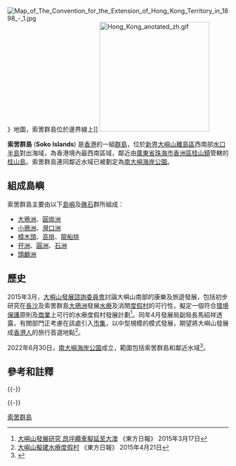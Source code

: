 [[File:Map_of_The_Convention_for_the_Extension_of_Hong_Kong_Territory_in_1898_-_1.jpg|thumb]]》地圖，索罟群島位於邊界線上]]
[[File:Hong_Kong_anotated_zh.gif|250px]]

'''索罟群島''' ('''Soko Islands''') 是[[香港|香港]]的一組[[群島|群島]]，位於[[新界|新界]][[大嶼山|大嶼山]][[離島區|離島區]]西南部[[水口半島|水口半島]]對出海域，為香港境內最西南區域，鄰近由[[廣東省|廣東省]][[珠海市|珠海市]][[香洲區|香洲區]][[桂山鎮_(珠海市)|桂山鎮]]管轄的[[桂山島|桂山島]]。索罟群島連同鄰近水域已被劃定為[[南大嶼海岸公園|南大嶼海岸公園]]。

==組成島嶼==
索罟群島主要由以下[[島嶼|島嶼]]及[[礁石|礁石]]群所組成：

* [[大鴉洲|大鴉洲]]、[[圓崗洲_(離島區)|圓崗洲]]
* [[小鴉洲|小鴉洲]]、[[灣口洲|灣口洲]] 
* [[樟木頭_(離島區)|樟木頭]]、[[高排_(離島區)|高排]]、[[龍船排|龍船排]] 
* [[孖洲|孖洲]]、[[圓洲|圓洲]]、[[石洲|石洲]] 
* [[頭顱洲|頭顱洲]] 

== 歷史 ==
2015年3月，[[大嶼山發展諮詢委員會|大嶼山發展諮詢委員會]]討論大嶼山南部的康樂及旅遊發展，包括初步研究在[[長沙_(香港)|長沙]]及索罟群島[[大鴉洲|大鴉洲]]發展[[水療|水療]]及消閒[[度假村|度假村]]的可行性，擬定一個符合[[環境保護|環境保護]]原則及[[商業|商業]]上可行的水療度假村發展計劃<ref>[http://orientaldaily.on.cc/cnt/news/20150317/00176_037.html 大嶼山發展研究 昂坪纜車擬延至大澳] {{Wayback|url=http://orientaldaily.on.cc/cnt/news/20150317/00176_037.html |date=20150320180713 }} 《東方日報》 2015年3月17日</ref>。同年4月發展局副局長馬紹祥透露，有關部門正考慮在該處引入[[市集|市集]]，以中型規模的模式發展，期望將大嶼山發展成[[香港人|香港人]]的旅行首選地點<ref>[http://orientaldaily.on.cc/cnt/news/20150421/00176_030.html 大嶼山擬建水療度假村] {{Wayback|url=http://orientaldaily.on.cc/cnt/news/20150421/00176_030.html |date=20190609161826 }} 《東方日報》 2015年4月21日</ref>。

2022年6月30日，[[南大嶼海岸公園|南大嶼海岸公園]]成立，範圍包括索罟群島和鄰近水域<ref>{{cite web |title=政府刊憲指定南大嶼海岸公園　將成本港面積最大海岸公園 |url=https://www.hk01.com/%E7%A4%BE%E6%9C%83%E6%96%B0%E8%81%9E/762326/%E6%94%BF%E5%BA%9C%E5%88%8A%E6%86%B2%E6%8C%87%E5%AE%9A%E5%8D%97%E5%A4%A7%E5%B6%BC%E6%B5%B7%E5%B2%B8%E5%85%AC%E5%9C%92-%E5%B0%87%E6%88%90%E6%9C%AC%E6%B8%AF%E9%9D%A2%E7%A9%8D%E6%9C%80%E5%A4%A7%E6%B5%B7%E5%B2%B8%E5%85%AC%E5%9C%92 | agency=香港01 |accessdate=2022-06-25 |date=2022-04-22}}</ref>。

== 參考和註釋 ==
{{reflist}}

{{HK-geo-stub}}

{{-}}
{{離島區}}

{{-}}
{{香港島嶼}}

[[Category:索罟群島|]]